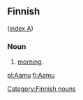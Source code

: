 ==Finnish==
([[Wiktionary:Finnish_index_a|index A]])

===Noun===

# [[morning]].

[[pl:Aamu]]
[[fi:Aamu]]
[[Category:Finnish nouns]]